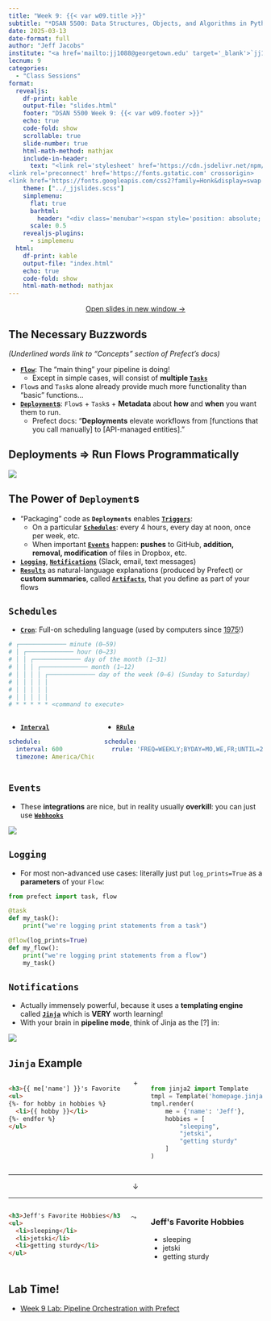 ```yaml
---
title: "Week 9: {{< var w09.title >}}"
subtitle: "*DSAN 5500: Data Structures, Objects, and Algorithms in Python*"
date: 2025-03-13
date-format: full
author: "Jeff Jacobs"
institute: "<a href='mailto:jj1088@georgetown.edu' target='_blank'>`jj1088@georgetown.edu`</a>"
lecnum: 9
categories:
  - "Class Sessions"
format:
  revealjs:
    df-print: kable
    output-file: "slides.html"
    footer: "DSAN 5500 Week 9: {{< var w09.footer >}}"
    echo: true
    code-fold: show
    scrollable: true
    slide-number: true
    html-math-method: mathjax
    include-in-header:
      text: "<link rel='stylesheet' href='https://cdn.jsdelivr.net/npm/bootstrap-icons@1.11.3/font/bootstrap-icons.min.css'><link rel='preconnect' href='https://fonts.googleapis.com'>
<link rel='preconnect' href='https://fonts.gstatic.com' crossorigin>
<link href='https://fonts.googleapis.com/css2?family=Honk&display=swap' rel='stylesheet'>"
    theme: ["../_jjslides.scss"]
    simplemenu:
      flat: true
      barhtml:
        header: "<div class='menubar'><span style='position: absolute; left: 8; padding-left: 8px;'><a href='./index.html'>&larr; Return to Notes</a></span><ul class='menu'></ul></div>"
      scale: 0.5
    revealjs-plugins:
      - simplemenu
  html:
    df-print: kable
    output-file: "index.html"
    echo: true
    code-fold: show
    html-math-method: mathjax
---
```


::: {.content-visible unless-format="revealjs"}

<center>
<a class="h2" href="./slides.html" target="_blank">Open slides in new window &rarr;</a>
</center>

:::

<!-- # Absorbing Buzzwords Now $\leadsto$ Quickly Harnessing the Full Power of Prefect! {data-stack-name="Key Concepts"} -->

## The Necessary Buzzwords {data-name="Key Concepts"}

*(Underlined words link to "Concepts" section of Prefect's docs)*

* <a class='under' href='https://docs.prefect.io/latest/concepts/flows/' target='_blank'>**`Flow`**</a>: The "main thing" your pipeline is doing!
  * Except in simple cases, will consist of **multiple <a class='under' href='https://docs.prefect.io/latest/concepts/tasks/' target='_blank'>`Tasks`</a>**
* `Flow`s and `Task`s alone already provide much more functionality than "basic" functions...
* <a class='under' href='https://docs.prefect.io/latest/concepts/deployments/' target='_blank'>**`Deployment`s**</a>: `Flow`s + `Task`s + **Metadata** about **how** and **when** you want them to run.
  * Prefect docs: "**Deployments** elevate workflows from [functions that you call manually] to [API-managed entities]."

## Deployments $\Rightarrow$ Run Flows Programmatically {.crunch-title .title-11 .smaller}

![](images/flow-run-details-crop.png){fig-align="center"}

## The Power of `Deployment`s {.crunch-title .crunch-ul data-name="Fancier Concepts"}

* "Packaging" code as **`Deployments`** enables <a class='under' href='https://docs.prefect.io/latest/concepts/automations/' target='_blank'>**`Triggers`**</a>:
  * On a particular <a href='https://docs.prefect.io/latest/concepts/schedules/' target='_blank' class='under'>**`Schedules`**</a>: every 4 hours, every day at noon, once per week, etc.
  * When important <a class='under' href='https://docs.prefect.io/latest/concepts/automations/' target='_blank'>**`Events`**</a> happen: **pushes** to GitHub, **addition, removal, modification** of files in Dropbox, etc.
* <a class='under' href='https://docs.prefect.io/latest/guides/logs/' target='_blank'>**`Logging`**</a>, <a class='under' href='https://docs.prefect.io/latest/guides/host/#notifications' target='_blank'>**`Notifications`**</a> (Slack, email, text messages)
* <a class='under' href='https://docs.prefect.io/latest/concepts/results/' target='_blank'>**`Results`**</a> as natural-language explanations (produced by Prefect) or **custom summaries**, called <a class='under' href='https://docs.prefect.io/latest/concepts/artifacts/' target='_blank'>**`Artifacts`**</a>, that you define as part of your flows

## `Schedules` {.smaller .crunch-title .crunch-ul}

* <a class='under' href='https://docs.prefect.io/latest/concepts/schedules/#cron' target='_blank'>**`Cron`**</a>: Full-on scheduling language (used by computers since <a href='https://en.wikipedia.org/wiki/Cron' target='_blank'>1975</a>!)

```bash {filename="crontab.sh"}
# ┌───────────── minute (0–59)
# │ ┌───────────── hour (0–23)
# │ │ ┌───────────── day of the month (1–31)
# │ │ │ ┌───────────── month (1–12)
# │ │ │ │ ┌───────────── day of the week (0–6) (Sunday to Saturday)
# │ │ │ │ │
# │ │ │ │ │
# │ │ │ │ │
# * * * * * <command to execute>
```

::: {.columns}
::: {.column width="35%"}

* <a class='under' href='https://docs.prefect.io/latest/concepts/schedules/#interval' target='_blank'>**`Interval`**</a>

```yaml {filename="my_interval.yml"}
schedule:
  interval: 600
  timezone: America/Chicago
```

:::
::: {.column width="65%"}

* <a class='under' href='https://docs.prefect.io/latest/concepts/schedules/#rrule' target='_blank'>**`RRule`**</a>

```yaml {filename="my_rrule.yml"}
schedule:
  rrule: 'FREQ=WEEKLY;BYDAY=MO,WE,FR;UNTIL=20240730T040000Z'
```

:::
:::

## `Events` {.smaller .crunch-title .crunch-ul}

* These **integrations** are nice, but in reality usually **overkill**: you can just use <a class='under' href='https://docs.prefect.io/latest/guides/webhooks/' target='_blank'>**`Webhooks`**</a>

![](images/integrations.jpeg){fig-align="center"}

## `Logging` {.crunch-title}

* For most non-advanced use cases: literally just put `log_prints=True` as a **parameters** of your `Flow`:

```python {filename="flow_with_logging.py"}
from prefect import task, flow

@task
def my_task():
    print("we're logging print statements from a task")

@flow(log_prints=True)
def my_flow():
    print("we're logging print statements from a flow")
    my_task()
```

## `Notifications` {.crunch-title}

* Actually immensely powerful, because it uses a **templating engine** called <a class='under' href='https://jinja.palletsprojects.com/en/3.1.x/' target='_blank'>**`Jinja`**</a> which is **VERY** worth learning!
* With your brain in **pipeline mode**, think of Jinja as the [?] in:

![](images/jinja.svg){fig-align="center"}

<!-- https://edotor.net/?engine=dot?engine=dot#digraph%20G%20%7B%0A%20%20%20%20rankdir%3D%22LR%22%3B%0A%09edge%20%5Bpenwidth%3D0.75%2Carrowsize%3D0.6%5D%0A%20%20%20%20%23%20results%0A%09csv%20%5Blabel%3D%22CSV%22%5D%3B%0A%09json%20%5Blabel%3D%22JSON%22%5D%3B%0A%09pl%20%5Blabel%3D%22Python%20lists%22%5D%3B%0A%20%20%20%20logs%20%5Blabel%3D%22Logged%20outputs%22%5D%3B%0A%20%20%20%20%23%20%3F%0A%20%20%20%20qm%20%5Blabel%3D%22%3F%3F%3F%22%5D%3B%0A%20%20%20%20%23%20summaries%0A%20%20%20%20email%20%5Blabel%3D%22Email%20%2F%20Text%20message%22%5D%0A%20%20%20%20slack%20%5Blabel%3D%22Slack%20message%22%5D%0A%09%23text%20%5Blabel%3D%22Text%20message%22%5D%0A%20%20%20%20reports%20%5Blabel%3D%22Markdown%20report%22%5D%0A%09subgraph%20cluster_G1%20%7B%0A%20%20%20%20%20%20%20%20style%3D%22dashed%22%3B%0A%09%09%09%09label%3D%22Messy%20Pipeline%20Results%22%0A%09%09%09%09csv%3B%0A%09%09%09%09json%3B%0A%09%09%09%09pl%3B%0A%20%20%20%20%20%20%20%20%20%20%20%20%20%20%20%20logs%3B%0A%09%7D%0A%09subgraph%20cluster_G2%20%7B%0A%20%20%20%20%20%20%20%20style%3D%22dashed%22%3B%0A%09%09%09%09label%3D%22Clean%20Summaries%22%0A%09%09%09%09email%3B%0A%20%20%20%20%20%20%20%20%20%20%20%20%20%20%20%20slack%3B%0A%20%20%20%20%20%20%20%20%20%20%20%20%20%20%20%20%23text%3B%0A%20%20%20%20%20%20%20%20%20%20%20%20%20%20%20%20reports%3B%0A%09%7D%0A%20%20%20%20csv%20-%3E%20qm%3B%0A%20%20%20%20json%20-%3E%20qm%3B%0A%20%20%20%20pl%20-%3E%20qm%3B%0A%20%20%20%20logs%20-%3E%20qm%3B%0A%20%20%20%20qm%20-%3E%20email%3B%0A%20%20%20%20qm%20-%3E%20slack%3B%0A%20%20%20%20%23qm%20-%3E%20text%3B%0A%20%20%20%20qm%20-%3E%20reports%3B%0A%7D%0A -->

## `Jinja` Example {.crunch-title .smaller .crunch-hr}

::: {.columns}
::: {.column width="48%"}

```html {filename="homepage.jinja"}
<h3>{{ me['name'] }}'s Favorite Hobbies</h3>
<ul>
{%- for hobby in hobbies %}
  <li>{{ hobby }}</li>
{%- endfor %}
</ul>
```

:::
::: {.column width="4%"}

<center>
<span>+</span>
</center>

:::
::: {.column width="48%"}

```python {filename="render_jinja.py"}
from jinja2 import Template
tmpl = Template('homepage.jinja')
tmpl.render(
    me = {'name': 'Jeff'},
    hobbies = [
        "sleeping",
        "jetski",
        "getting sturdy"
    ]
)
```

:::
:::

<hr>

<center>
&darr;
</center>

<hr>

::: {.columns}
::: {.column width="48%"}

```html {filename="rendered.html"}
<h3>Jeff's Favorite Hobbies</h3>
<ul>
  <li>sleeping</li>
  <li>jetski</li>
  <li>getting sturdy</li>
</ul>
```

:::
::: {.column width="4%"}

$\leadsto$

:::
::: {.column width="48%"}

```{=html}
<h3>Jeff's Favorite Hobbies</h3>
<ul>
  <li>sleeping</li>
  <li>jetski</li>
  <li>getting sturdy</li>
</ul>
```

:::
:::

## Lab Time! {data-name="Lab"}

* <a href='https://colab.research.google.com/drive/1hwBQcam-fGordWAvyEnbyK412CR1CQAV?usp=sharing' target='_blank'>Week 9 Lab: Pipeline Orchestration with Prefect <i class='bi bi-box-arrow-up-right ps-1'></i></a>

